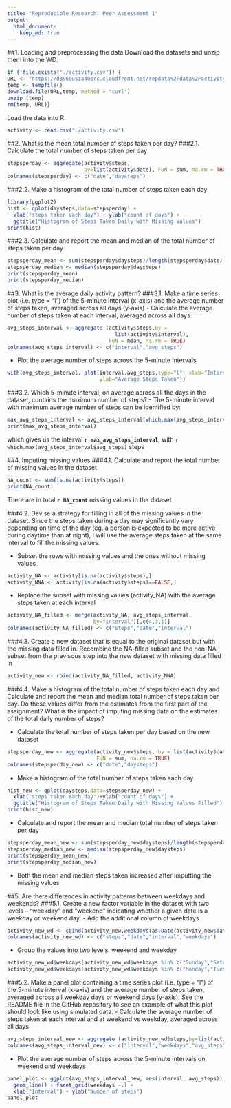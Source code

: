 ```yaml
---
title: "Reproducible Research: Peer Assessment 1"
output: 
  html_document:
    keep_md: true
---
```


##1. Loading and preprocessing the data
Download the datasets and unzip them into the WD.
```r
if (!file.exists("./activity.csv")) {
URL <- "https://d396qusza40orc.cloudfront.net/repdata%2Fdata%2Factivity.zip"
temp <- tempfile()
download.file(URL,temp, method = "curl")
unzip (temp)
rm(temp, URL)}
``` 
Load the data into R
```r
activity <- read.csv("./activity.csv")
```

##2. What is the mean total number of steps taken per day?
###2.1. Calculate the total number of steps taken per day
```r
stepsperday <- aggregate(activity$steps,
                         by=list(activity$date), FUN = sum, na.rm = TRUE)
colnames(stepsperday) <- c("date","daysteps")
```

###2.2. Make a histogram of the total number of steps taken each day
```r
library(ggplot2)
hist <- qplot(daysteps,data=stepsperday) +
  xlab("steps taken each day") + ylab("count of days") + 
  ggtitle("Histogram of Steps Taken Daily with Missing Values")
print(hist)
```

###2.3. Calculate and report the mean and median of the total number of steps taken per day
```r
stepsperday_mean <- sum(stepsperday$daysteps)/length(stepsperday$date)
stepsperday_median <- median(stepsperday$daysteps)
print(stepsperday_mean)
print(stepsperday_median)
```

##3. What is the average daily activity pattern?
###3.1. Make a time series plot (i.e. type = "l") of the 5-minute interval (x-axis) and the average number of steps taken, averaged across all days (y-axis)
- Calculate the average number of steps taken at each interval, averaged across all days
```r
avg_steps_interval <- aggregate (activity$steps,by = 
                                   list(activity$interval), 
                                 FUN = mean, na.rm = TRUE)
colnames(avg_steps_interval) <- c("interval","avg_steps")
```

- Plot the average number of steps across the 5-minute intervals
```r
with(avg_steps_interval, plot(interval,avg_steps,type="l", xlab="Intervals", 
                              ylab="Average Steps Taken"))
```

###3.2. Which 5-minute interval, on average across all the days in the dataset, contains the maximum number of steps?
- The 5-minute interval with maximum average number of steps can be identified by:
```r
max_avg_steps_interval <- avg_steps_interval[which.max(avg_steps_interval$avg_steps),1]
print(max_avg_steps_interval)
```
  which gives us the interval **`r max_avg_steps_interval`**, with `r which.max(avg_steps_interval$avg_steps)` steps

##4. Imputing missing values
###4.1. Calculate and report the total number of missing values in the dataset
```r
NA_count <- sum(is.na(activity$steps))
print(NA_count)
```
There are in total **`r NA_count`** missing values in the dataset

###4.2. Devise a strategy for filling in all of the missing values in the dataset.
Since the steps taken during a day may significantly vary depending on time of the day (eg. a person is expected to be more active during daytime than at night), I will use the average steps taken at the same interval to fill the missing values.

- Subset the rows with missing values and the ones without missing values
```r
activity_NA <- activity[is.na(activity$steps),]
activity_NNA <- activity[is.na(activity$steps)==FALSE,]
```
- Replace the subset with missing values (activity_NA) with the average steps taken at each interval
```r
activity_NA_filled <- merge(activity_NA, avg_steps_interval, 
                            by="interval")[,c(4,3,1)]
colnames(activity_NA_filled) <- c("steps","date","interval")
```

###4.3. Create a new dataset that is equal to the original dataset but with the missing data filled in.
Recombine the NA-filled subset and the non-NA subset from the previsous step into the new dataset with missing data filled in
```r
activity_new <- rbind(activity_NA_filled, activity_NNA)
```

###4.4. Make a histogram of the total number of steps taken each day and Calculate and report the mean and median total number of steps taken per day. Do these values differ from the estimates from the first part of the assignment? What is the impact of imputing missing data on the estimates of the total daily number of steps?

- Calculate the total number of steps taken per day based on the new dataset
```r
stepsperday_new <- aggregate(activity_new$steps, by = list(activity$date),
                             FUN = sum, na.rm = TRUE)
colnames(stepsperday_new) <- c("date","daysteps")
```

- Make a histogram of the total number of steps taken each day
```r
hist_new <- qplot(daysteps,data=stepsperday_new) + 
  xlab("steps taken each day")+ylab("count of days") + 
  ggtitle("Histogram of Steps Taken Daily with Missing Values Filled")
print(hist_new)
```

- Calculate and report the mean and median total number of steps taken per day
```r
stepsperday_mean_new <- sum(stepsperday_new$daysteps)/length(stepsperday_new$date)
stepsperday_median_new <- median(stepsperday_new$daysteps)
print(stepsperday_mean_new)
print(stepsperday_median_new)
```
- Both the mean and median steps taken increased after imputting the missing values.

##5. Are there differences in activity patterns between weekdays and weekends?
###5.1. Create a new factor variable in the dataset with two levels – “weekday” and “weekend” indicating whether a given date is a weekday or weekend day.
- Add the additional column of weekdays
```r
activity_new_wd <- cbind(activity_new,weekdays(as.Date(activity_new$date,"%Y-%m-%d")),stringsAsFactors = FALSE)
colnames(activity_new_wd) <- c("steps","date","interval","weekdays")
```

- Group the values into two levels: weekend and weekday
```r
activity_new_wd$weekdays[activity_new_wd$weekdays %in% c("Sunday","Saturday")] <- "weekend"
activity_new_wd$weekdays[activity_new_wd$weekdays %in% c("Monday","Tuesday","Wednesday","Thursday","Friday")] <- "weekday"
```

###5.2. Make a panel plot containing a time series plot (i.e. type = "l") of the 5-minute interval (x-axis) and the average number of steps taken, averaged across all weekday days or weekend days (y-axis). See the README file in the GitHub repository to see an example of what this plot should look like using simulated data.
- Calculate the average number of steps taken at each interval and at weekend vs weekday, averaged across all days
```r
avg_steps_interval_new <- aggregate (activity_new_wd$steps,by=list(activity_new_wd$interval,activity_new_wd$weekdays), FUN=mean, na.rm=TRUE)
colnames(avg_steps_interval_new) <- c("interval","weekdays","avg_steps")
```

- Plot the average number of steps across the 5-minute intervals on weekend and weekdays
```r
panel_plot <- ggplot(avg_steps_interval_new, aes(interval, avg_steps)) +
  geom_line() + facet_grid(weekdays ~.) + 
  xlab("Interval") + ylab("Number of steps")
panel_plot
```
